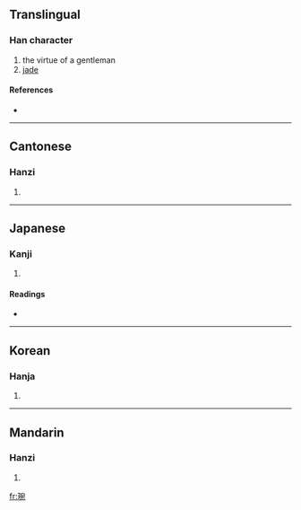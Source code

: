 ==Translingual==

===Han character===
{{Han char|rn=96|rad=玉|as=08|sn=12|four=1311<sub>2</sub>|canj=一土十弓山 (MGJNU)}}

# the virtue of a gentleman
# [[jade]]

====References====
* {{Han ref|kx=0735.020|dkj=21069|dj=1146.310|hdz=21124.010|uh=742C|ud=29740|bh=DA7B|bd=55931}}

----

==Cantonese==

===Hanzi===
{{yue-hanzi|jyut=|y=yun2}}

# {{defn|Cantonese|sort=玉08}}

----

==Japanese==

===Kanji===
{{ja-kanji|grade=|rs=玉08}}

# {{defn|Japanese|sort=玉08}}

====Readings====
* {{ja-readings|on=[[えん]] (en), [[おん]] (on), [[わん]] (wan)|kun=|nanori=}}

----

==Korean==

===Hanja===
{{ko-hanja|hangeul=완|eumhun=|rv=wan|mr=wan|y=wan}}

# {{defn|Korean|sort=玉08}}

----

==Mandarin==

===Hanzi===
{{cmn-hanzi|pin=[[wǎn]] ([[wan3]])|wg=wan<sup>3</sup>}}

# {{defn|Mandarin|sort=玉08}}

[[fr:琬]]